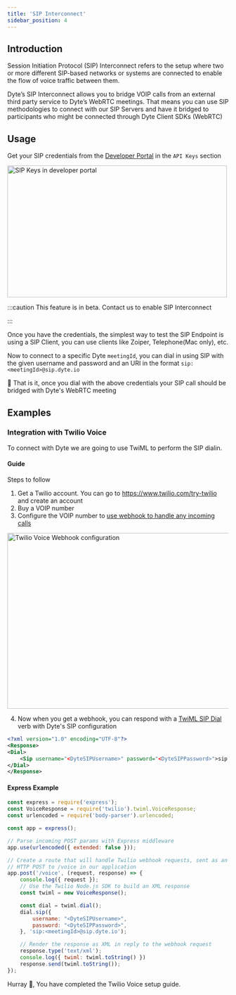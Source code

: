```yaml
---
title: 'SIP Interconnect'
sidebar_position: 4
---
```


## Introduction 

Session Initiation Protocol (SIP) Interconnect refers to the setup where two or more different SIP-based networks or systems are connected to enable the flow of voice traffic between them.

Dyte’s SIP Interconnect allows you to bridge VOIP calls from an external third party service to Dyte’s WebRTC meetings. That means you can use SIP methodologies to connect with our SIP Servers and have it bridged to participants who might be connected through Dyte Client SDKs (WebRTC)

## Usage

Get your SIP credentials from the [Developer Portal](https://dev.dyte.io/apikeys) in the `API Keys` section

<img
  src="/img/coming-soon.png"
  width="500"
  height="300"
  alt="SIP Keys in developer portal"
  className="ml-2 mb-4"
/>

:::caution
This feature is in beta. Contact us to enable SIP Interconnect

:::

Once you have the credentials, the simplest way to test the SIP Endpoint is using a SIP Client, you can use clients like Zoiper, Telephone(Mac only), etc. 

Now to connect to a specific Dyte `meetingId`, you can dial in using SIP with the given username and password and an URI in the format `sip:<meetingId>@sip.dyte.io`

🎉 That is it, once you dial with the above credentials your SIP call should be bridged with Dyte's WebRTC meeting

## Examples

### Integration with Twilio Voice

To connect with Dyte we are going to use TwiML to perform the SIP dialin.

#### Guide

Steps to follow
1. Get a Twilio account. You can go to https://www.twilio.com/try-twilio and create an account
2. Buy a VOIP number
3. Configure the VOIP number to [use webhook to handle any incoming calls](https://www.twilio.com/docs/usage/webhooks/voice-webhooks#incoming-voice-call)

<img
  src="/img/coming-soon.png"
  width="600"
  height="400"
  alt="Twilio Voice Webhook configuration"
  className="twilio-webhook ml-2 mb-6 mt-2"
/>


4. Now when you get a webhook, you can respond with a [TwiML SIP Dial](https://www.twilio.com/docs/voice/twiml/sip) verb with Dyte's SIP configuration

```xml
<?xml version="1.0" encoding="UTF-8"?>
<Response>
<Dial>
    <Sip username="<DyteSIPUsername>" password="<DyteSIPPassword>">sip:meetingId@sip.dyte.io</Sip>
</Dial>
</Response>
```

#### Express Example

```js
const express = require('express');
const VoiceResponse = require('twilio').twiml.VoiceResponse;
const urlencoded = require('body-parser').urlencoded;

const app = express();

// Parse incoming POST params with Express middleware
app.use(urlencoded({ extended: false }));

// Create a route that will handle Twilio webhook requests, sent as an
// HTTP POST to /voice in our application
app.post('/voice', (request, response) => {
    console.log({ request });
    // Use the Twilio Node.js SDK to build an XML response
    const twiml = new VoiceResponse();

    const dial = twiml.dial();
    dial.sip({
        username: "<DyteSIPUsername>",
        password: "<DyteSIPPassword>",
    }, 'sip:<meetingId>@sip.dyte.io');

    // Render the response as XML in reply to the webhook request
    response.type('text/xml');
    console.log({ twiml: twiml.toString() })
    response.send(twiml.toString());
});
```

Hurray 🎉, You have completed the Twilio Voice setup guide. 